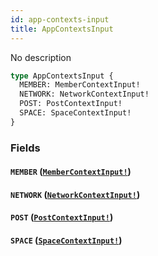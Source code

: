 ```yaml
---
id: app-contexts-input
title: AppContextsInput
---
```


No description

```graphql
type AppContextsInput {
  MEMBER: MemberContextInput!
  NETWORK: NetworkContextInput!
  POST: PostContextInput!
  SPACE: SpaceContextInput!
}
```

### Fields

#### `MEMBER` ([`MemberContextInput!`](/docs/graphql/inputs/member-context-input))

#### `NETWORK` ([`NetworkContextInput!`](/docs/graphql/inputs/network-context-input))

#### `POST` ([`PostContextInput!`](/docs/graphql/inputs/post-context-input))

#### `SPACE` ([`SpaceContextInput!`](/docs/graphql/inputs/space-context-input))
